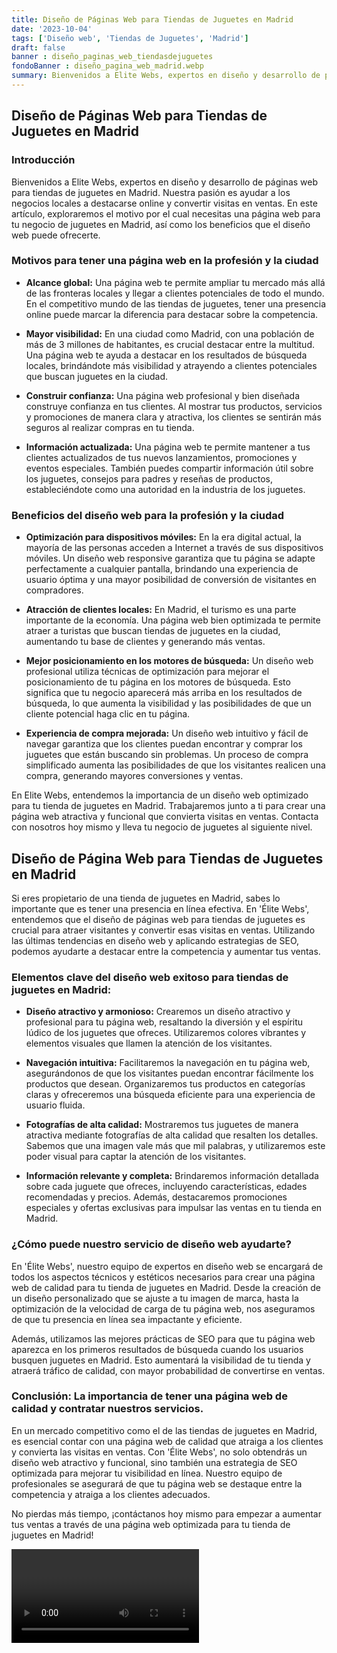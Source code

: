 ```yaml
---
title: Diseño de Páginas Web para Tiendas de Juguetes en Madrid
date: '2023-10-04'
tags: ['Diseño web', 'Tiendas de Juguetes', 'Madrid']
draft: false
banner : diseño_paginas_web_tiendasdejuguetes
fondoBanner : diseño_pagina_web_madrid.webp
summary: Bienvenidos a Elite Webs, expertos en diseño y desarrollo de páginas web para tiendas de juguetes en Madrid. Nuestra pasión es ayudar a los negocios locales a destacarse online y convertir visitas en ventas. En este artículo, exploraremos el motivo por el cual necesitas una página web para tu negocio de juguetes en Madrid, así como los beneficios que el diseño web puede ofrecerte.
---
```


## Diseño de Páginas Web para Tiendas de Juguetes en Madrid

### Introducción

Bienvenidos a Elite Webs, expertos en diseño y desarrollo de páginas web para tiendas de juguetes en Madrid. Nuestra pasión es ayudar a los negocios locales a destacarse online y convertir visitas en ventas. En este artículo, exploraremos el motivo por el cual necesitas una página web para tu negocio de juguetes en Madrid, así como los beneficios que el diseño web puede ofrecerte.

### Motivos para tener una página web en la profesión y la ciudad

- **Alcance global:** Una página web te permite ampliar tu mercado más allá de las fronteras locales y llegar a clientes potenciales de todo el mundo. En el competitivo mundo de las tiendas de juguetes, tener una presencia online puede marcar la diferencia para destacar sobre la competencia.

- **Mayor visibilidad:** En una ciudad como Madrid, con una población de más de 3 millones de habitantes, es crucial destacar entre la multitud. Una página web te ayuda a destacar en los resultados de búsqueda locales, brindándote más visibilidad y atrayendo a clientes potenciales que buscan juguetes en la ciudad.

- **Construir confianza:** Una página web profesional y bien diseñada construye confianza en tus clientes. Al mostrar tus productos, servicios y promociones de manera clara y atractiva, los clientes se sentirán más seguros al realizar compras en tu tienda.

- **Información actualizada:** Una página web te permite mantener a tus clientes actualizados de tus nuevos lanzamientos, promociones y eventos especiales. También puedes compartir información útil sobre los juguetes, consejos para padres y reseñas de productos, estableciéndote como una autoridad en la industria de los juguetes.

### Beneficios del diseño web para la profesión y la ciudad

- **Optimización para dispositivos móviles:** En la era digital actual, la mayoría de las personas acceden a Internet a través de sus dispositivos móviles. Un diseño web responsive garantiza que tu página se adapte perfectamente a cualquier pantalla, brindando una experiencia de usuario óptima y una mayor posibilidad de conversión de visitantes en compradores.

- **Atracción de clientes locales:** En Madrid, el turismo es una parte importante de la economía. Una página web bien optimizada te permite atraer a turistas que buscan tiendas de juguetes en la ciudad, aumentando tu base de clientes y generando más ventas.

- **Mejor posicionamiento en los motores de búsqueda:** Un diseño web profesional utiliza técnicas de optimización para mejorar el posicionamiento de tu página en los motores de búsqueda. Esto significa que tu negocio aparecerá más arriba en los resultados de búsqueda, lo que aumenta la visibilidad y las posibilidades de que un cliente potencial haga clic en tu página.

- **Experiencia de compra mejorada:** Un diseño web intuitivo y fácil de navegar garantiza que los clientes puedan encontrar y comprar los juguetes que están buscando sin problemas. Un proceso de compra simplificado aumenta las posibilidades de que los visitantes realicen una compra, generando mayores conversiones y ventas.

En Elite Webs, entendemos la importancia de un diseño web optimizado para tu tienda de juguetes en Madrid. Trabajaremos junto a ti para crear una página web atractiva y funcional que convierta visitas en ventas. Contacta con nosotros hoy mismo y lleva tu negocio de juguetes al siguiente nivel.

<GifSeo />

<Cta />

## Diseño de Página Web para Tiendas de Juguetes en Madrid

Si eres propietario de una tienda de juguetes en Madrid, sabes lo importante que es tener una presencia en línea efectiva. En 'Élite Webs', entendemos que el diseño de páginas web para tiendas de juguetes es crucial para atraer visitantes y convertir esas visitas en ventas. Utilizando las últimas tendencias en diseño web y aplicando estrategias de SEO, podemos ayudarte a destacar entre la competencia y aumentar tus ventas.

### Elementos clave del diseño web exitoso para tiendas de juguetes en Madrid:

- **Diseño atractivo y armonioso:** Crearemos un diseño atractivo y profesional para tu página web, resaltando la diversión y el espíritu lúdico de los juguetes que ofreces. Utilizaremos colores vibrantes y elementos visuales que llamen la atención de los visitantes.

- **Navegación intuitiva:** Facilitaremos la navegación en tu página web, asegurándonos de que los visitantes puedan encontrar fácilmente los productos que desean. Organizaremos tus productos en categorías claras y ofreceremos una búsqueda eficiente para una experiencia de usuario fluida.

- **Fotografías de alta calidad:** Mostraremos tus juguetes de manera atractiva mediante fotografías de alta calidad que resalten los detalles. Sabemos que una imagen vale más que mil palabras, y utilizaremos este poder visual para captar la atención de los visitantes.

- **Información relevante y completa:** Brindaremos información detallada sobre cada juguete que ofreces, incluyendo características, edades recomendadas y precios. Además, destacaremos promociones especiales y ofertas exclusivas para impulsar las ventas en tu tienda en Madrid.

### ¿Cómo puede nuestro servicio de diseño web ayudarte?

En 'Élite Webs', nuestro equipo de expertos en diseño web se encargará de todos los aspectos técnicos y estéticos necesarios para crear una página web de calidad para tu tienda de juguetes en Madrid. Desde la creación de un diseño personalizado que se ajuste a tu imagen de marca, hasta la optimización de la velocidad de carga de tu página web, nos aseguramos de que tu presencia en línea sea impactante y eficiente.

Además, utilizamos las mejores prácticas de SEO para que tu página web aparezca en los primeros resultados de búsqueda cuando los usuarios busquen juguetes en Madrid. Esto aumentará la visibilidad de tu tienda y atraerá tráfico de calidad, con mayor probabilidad de convertirse en ventas.

### Conclusión: La importancia de tener una página web de calidad y contratar nuestros servicios.

En un mercado competitivo como el de las tiendas de juguetes en Madrid, es esencial contar con una página web de calidad que atraiga a los clientes y convierta las visitas en ventas. Con 'Élite Webs', no solo obtendrás un diseño web atractivo y funcional, sino también una estrategia de SEO optimizada para mejorar tu visibilidad en línea. Nuestro equipo de profesionales se asegurará de que tu página web se destaque entre la competencia y atraiga a los clientes adecuados.

No pierdas más tiempo, ¡contáctanos hoy mismo para empezar a aumentar tus ventas a través de una página web optimizada para tu tienda de juguetes en Madrid!

<Video />

<CtaBot job='Tiendas de Juguetes' city='Madrid'/>

<Gmaps query='Madrid+españa+maps' />